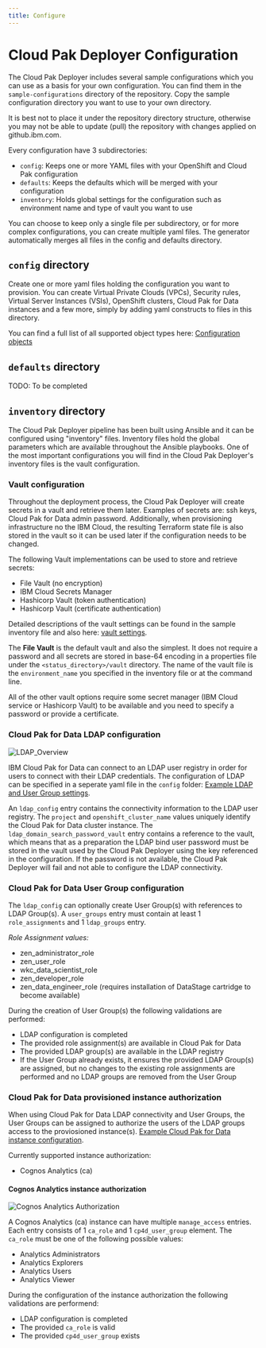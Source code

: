 ```yaml
---
title: Configure
---
```


# Cloud Pak Deployer Configuration

The Cloud Pak Deployer includes several sample configurations which you can use as a basis for your own configuration. You can find them in the `sample-configurations` directory of the repository. Copy the sample configuration directory you want to use to your own directory. 

<InlineNotification kind="warning">
It is best not to place it under the repository directory structure, otherwise you may not be able to update (pull) the repository with changes applied on github.ibm.com.
</InlineNotification>

Every configuration have 3 subdirectories:
* `config`: Keeps one or more YAML files with your OpenShift and Cloud Pak configuration
* `defaults`: Keeps the defaults which will be merged with your configuration
* `inventory`: Holds global settings for the configuration such as environment name and type of vault you want to use

You can choose to keep only a single file per subdirectory, or for more complex configurations, you can create multiple yaml files. The generator automatically merges all files in the config and defaults directory.

## `config` directory
Create one or more yaml files holding the configuration you want to provision. You can create Virtual Private Clouds (VPCs), Security rules, Virtual Server Instances (VSIs), OpenShift clusters, Cloud Pak for Data instances and a few more, simply by adding yaml constructs to files in this directory.

You can find a full list of all supported object types here:
[Configuration objects](/cpd-design/objects)

## `defaults` directory
TODO: To be completed

## `inventory` directory
The Cloud Pak Deployer pipeline has been built using Ansible and it can be configured using "inventory" files. Inventory files hold the global parameters which are available throughout the Ansible playbooks. One of the most important configurations you will find in the Cloud Pak Deployer's inventory files is the vault configuration.

### Vault configuration
Throughout the deployment process, the Cloud Pak Deployer will create secrets in a vault and retrieve them later. Examples of secrets are: ssh keys, Cloud Pak for Data admin password. Additionally, when provisioning infrastructure no the IBM Cloud, the resulting Terraform state file is also stored in the vault so it can be used later if the configuration needs to be changed.

The following Vault implementations can be used to store and retrieve secrets:
- File Vault (no encryption)
- IBM Cloud Secrets Manager
- Hashicorp Vault (token authentication)
- Hashicorp Vault (certificate authentication)

Detailed descriptions of the vault settings can be found in the sample inventory file and also here: [vault settings](/cpd-design/objects/vault.mdx).

The **File Vault** is the default vault and also the simplest. It does not require a password and all secrets are stored in base-64 encoding in a properties file under the `<status_directory>/vault` directory. The name of the vault file is the `environment_name` you specified in the inventory file or at the command line.

All of the other vault options require some secret manager (IBM Cloud service or Hashicorp Vault) to be available and you need to specify a password or provide a certificate.

### Cloud Pak for Data LDAP configuration

![LDAP_Overview](ldap_user_groups.png "LDAP connection and User Groups")

IBM Cloud Pak for Data can connect to an LDAP user registry in order for users to connect with their LDAP credentials. The configuration of LDAP can be specified in a seperate yaml file in the `config` folder:  [Example LDAP and User Group settings](/cpd-design/objects/ldap_user_groups).

An `ldap_config` entry contains the connectivity information to the LDAP user registry. The `project` and `openshift_cluster_name` values uniquely identify the Cloud Pak for Data cluster instance.
The `ldap_domain_search_password_vault` entry contains a reference to the vault, which means that as a preparation the LDAP bind user password must be stored in the vault used by the Cloud Pak Deployer using the key referenced in the configuration. 
If the password is not available, the Cloud Pak Deployer will fail and not able to configure the LDAP connectivity.

### Cloud Pak for Data User Group configuration
The `ldap_config` can optionally create User Group(s) with references to LDAP Group(s). A `user_groups` entry must contain at least 1 `role_assignments` and 1 `ldap_groups` entry.

*Role Assignment values:*
- zen_administrator_role
- zen_user_role
- wkc_data_scientist_role
- zen_developer_role
- zen_data_engineer_role (requires installation of DataStage cartridge to become available)

During the creation of User Group(s) the following validations are performed:
- LDAP configuration is completed
- The provided role assignment(s) are available in Cloud Pak for Data
- The provided LDAP group(s) are available in the LDAP registry
- If the User Group already exists, it ensures the provided LDAP Group(s) are assigned, but no changes to the existing role assignments are performed and no LDAP groups are removed from the User Group

### Cloud Pak for Data provisioned instance authorization
When using Cloud Pak for Data LDAP connectivity and User Groups, the User Groups can be assigned to authorize the users of the LDAP groups access to the proviosioned instance(s).
[Example Cloud Pak for Data instance configuration](/cpd-design/objects/cp4d_instance_configuration).

Currently supported instance authorization:  
- Cognos Analytics (ca)

#### Cognos Analytics instance authorization

![Cognos Analytics Authorization](cognos_authorization.png "Cognos Analytics Authorization")

A Cognos Analytics (ca) instance can have multiple `manage_access` entries. Each entry consists of 1 `ca_role` and 1 `cp4d_user_group` element. 
The `ca_role` must be one of the following possible values:
- Analytics Administrators
- Analytics Explorers
- Analytics Users 
- Analytics Viewer

During the configuration of the instance authorization the following validations are performend:
- LDAP configuration is completed
- The provided `ca_role` is valid
- The provided `cp4d_user_group` exists

